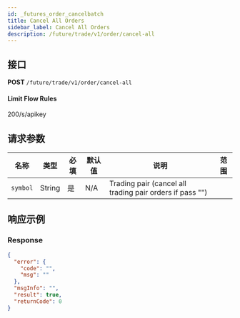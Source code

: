 ```yaml
---
id: _futures_order_cancelbatch
title: Cancel All Orders
sidebar_label: Cancel All Orders
description: /future/trade/v1/order/cancel-all
---
```


## 接口

**POST** `/future/trade/v1/order/cancel-all`

#### **Limit Flow Rules**

200/s/apikey

## 请求参数

| 名称 | 类型 | 必填 | 默认值 | 说明 | 范围 |
| --- | --- | --- | --- | --- | --- |
| `symbol` | String | 是 | N/A | Trading pair (cancel all trading pair orders if pass "") |  |

## 响应示例

### Response

```json
{
  "error": {
    "code": "",
    "msg": ""
  },
  "msgInfo": "",
  "result": true,
  "returnCode": 0
}
```
